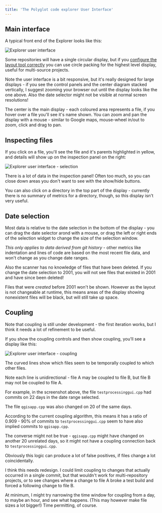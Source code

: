 ```yaml
---
title: 'The Polyglot code explorer User Interface'
---
```


## Main interface

A typical front end of the Explorer looks like this:

![Explorer user interface](../../images/ui_guide/Main_UI.png)

Some repositories will have a single circular display, but if you [configure the layout tool correctly](tools/layout/howto) you can use circle packing for the highest level display, useful for multi-source projects.

Note the user interface is a bit responsive, but it's really designed for large displays - if you see the control panels and the center diagram stacked vertically, I suggest zooming your browser out until the display looks like the one above.  Also the date selector might not be visible at normal screen resolutions!

The center is the main display - each coloured area represents a file, if you hover over a file you'll see it's name shown.  You can zoom and pan the display with a mouse - similar to Google maps, mouse-wheel in/out to zoom, click and drag to pan.

## Inspecting files

If you click on a file, you'll see the file and it's parents highlighted in yellow, and details will show up on the inspection panel on the right:

![Explorer user interface - selection](../../images/ui_guide/Selection.png)

There is a lot of data in the inspection panel!  Often too much, so you can close down areas you don't want to see with the show/hide buttons.

You can also click on a directory in the top part of the display - currently there is no summary of metrics for a directory, though, so this display isn't very useful.

## Date selection

Most data is relative to the date selection in the bottom of the display - you can drag the date selector arond with a mouse, or drag the left or right ends of the selection widget to change the size of the selection window.

_This only applies to data derived from git history_ - other metrics like indentation and lines of code are based on the most recent file data, and won't change as you change date ranges.

Also the scanner has no knowledge of files that have been deleted.  If you change the date selection to 2001, you will not see files that existed in 2001 and have since been deleted!

Files that were _created_ before 2001 won't be shown.  However as the layout is not changeable at runtime, this means areas of the display showing nonexistent files will be black, but will still take up space.

## Coupling

Note that coupling is still under development - the first iteration works, but I think it needs a lot of refinement to be useful.

If you show the coupling controls and then show coupling, you'll see a display like this:

![Explorer user interface - coupling](../../images/ui_guide/Coupling.png)

The curved lines show which files seem to be temporally coupled to which other files.

Note each line is unidirectional - file A may be coupled to file B, but file B may not be coupled to file A.

For example, in the screenshot above, the file `testprocessinggui.cpp` had commits on 22 days in the date range selected.

The file `qgisapp.cpp` was also changed on 20 of the same days.

According to the current coupling algorithm, this means it has a ratio of 0.909 - 90% of commits to `testprocessinggui.cpp` seem to have also implied commits to `qgisapp.cpp`.

The converse might not be true -  `qgisapp.cpp` might have changed on another 20 unrelated days, so it might not have a coupling connection back to `testprocessinggui.cpp`.

Obviously this logic can produce a lot of false positives, if files change a lot coincidentally.

I think this needs redesign. I could limit coupling to changes that actually occurred in a single commit, but that wouldn't work for multi-repository projects, or to see changes where a change to file A broke a test build and forced a following change to file B.

At minimum, I might try narrowing the time window for coupling from a day, to maybe an hour, and see what happens.  (This may however make file sizes a lot bigger!)  Time permitting, of course.
